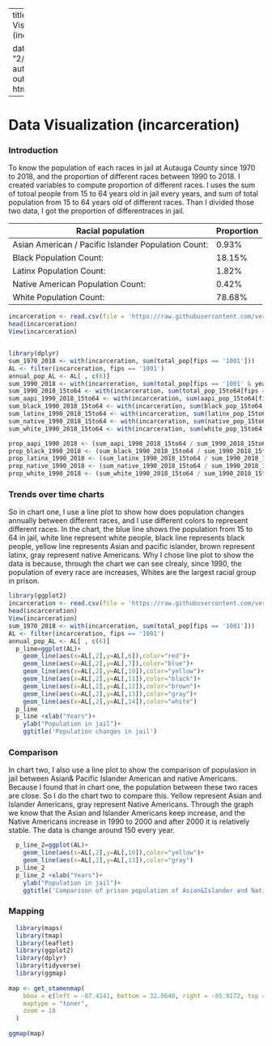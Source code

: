 
---
title: "Data Visualization (incarceration)"

date: "2/24/2022"
author: "Sean"
output: html_document
---
# Data Visualization (incarceration)

### Introduction 
To know the population of each races in jail at Autauga County since 1970 to 2018, and 
the proportion of different races between 1990 to 2018. I created variables to compute
proportion of different races. I uses the sum of totoal people from 15 to 64 years old
in jail every years, and sum of total population from 15 to 64 years old of different 
races. Than I divided those two data, I got the proportion of differentraces in jail.

|Racial population | Proportion|
|----|----|
|Asian American / Pacific Islander Population Count:| 0.93%|
|Black Population Count:| 18.15%|
|Latinx Population Count:| 1.82%|
|Native American Population Count:| 0.42%|
|White Population Count:| 78.68%|

```r
incarceration <- read.csv(file = 'https://raw.githubusercontent.com/vera-institute/incarceration-trends/master/incarceration_trends.csv')
head(incarceration)
View(incarceration)


library(dplyr)
sum_1970_2018 <- with(incarceration, sum(total_pop[fips == '1001']))
AL <- filter(incarceration, fips == '1001')
annual_pop_AL <- AL[ , c(6)] 
sum_1990_2018 <- with(incarceration, sum(total_pop[fips == '1001' & year > '1989']))
sum_1990_2018_15to64 <- with(incarceration, sum(total_pop_15to64[fips == '1001' & year > '1989']))
sum_aapi_1990_2018_15to64 <- with(incarceration, sum(aapi_pop_15to64[fips == '1001' & year > '1989']))
sum_black_1990_2018_15to64 <- with(incarceration, sum(black_pop_15to64[fips == '1001' & year > '1989']))
sum_latinx_1990_2018_15to64 <- with(incarceration, sum(latinx_pop_15to64[fips == '1001' & year > '1989']))
sum_native_1990_2018_15to64 <- with(incarceration, sum(native_pop_15to64[fips == '1001' & year > '1989']))
sum_white_1990_2018_15to64 <- with(incarceration, sum(white_pop_15to64[fips == '1001' & year > '1989']))

prop_aapi_1990_2018 <- (sum_aapi_1990_2018_15to64 / sum_1990_2018_15to64)
prop_black_1990_2018 <- (sum_black_1990_2018_15to64 / sum_1990_2018_15to64)
prop_latinx_1990_2018 <- (sum_latinx_1990_2018_15to64 / sum_1990_2018_15to64)
prop_native_1990_2018 <- (sum_native_1990_2018_15to64 / sum_1990_2018_15to64)
prop_white_1990_2018 <- (sum_white_1990_2018_15to64 / sum_1990_2018_15to64)
```

### Trends over time charts
So in chart one, I use a line plot to show how does population changes annually
between different races, and I use different colors to represent different races.
In the chart, the blue line shows the population from 15 to 64 in jail, white line
represent white people, black line represents black people, yellow line represents
Asian and pacific islander, brown represent latinx, gray represent native Americans.
Why I chose line plot to show the data is because, through the chart we can see 
clrealy, since 1990, the population of every race are increases, Whites are the 
largest racial group in prison.

```r
library(ggplot2)
incarceration <- read.csv(file = 'https://raw.githubusercontent.com/vera-institute/incarceration-trends/master/incarceration_trends.csv')
head(incarceration)
View(incarceration)
sum_1970_2018 <- with(incarceration, sum(total_pop[fips == '1001']))
AL <- filter(incarceration, fips == '1001')
annual_pop_AL <- AL[ , c(6)] 
  p_line=ggplot(AL)+
    geom_line(aes(x=AL[,2],y=AL[,6]),color="red")+
    geom_line(aes(x=AL[,2],y=AL[,7]),color="blue")+
    geom_line(aes(x=AL[,2],y=AL[,10]),color="yellow")+
    geom_line(aes(x=AL[,2],y=AL[,11]),color="black")+
    geom_line(aes(x=AL[,2],y=AL[,12]),color="brown")+
    geom_line(aes(x=AL[,2],y=AL[,13]),color="gray")+
    geom_line(aes(x=AL[,2],y=AL[,14]),color="white")
  p_line
  p_line +xlab("Years")+
    ylab("Population in jail")+
    ggtitle('Population changes in jail') 
```

### Comparison
In chart two, I also use a line plot to show the comparison of populasion in 
jail between Asian& Pacific Islander American and native Americans. Because
I found that in chart one, the population between these two races are close.
So I do the chart two to compare this. Yellow represent Asian and Islander 
Americans, gray represent Native Americans. Through the graph we know that
the Asian and Islander Americans keep increase, and the Native Americans increase
in 1990 to 2000 and after 2000 it is relatively stable. The data is change around
150 every year.
```r
  p_line_2=ggplot(AL)+
    geom_line(aes(x=AL[,2],y=AL[,10]),color="yellow")+
    geom_line(aes(x=AL[,2],y=AL[,13]),color="gray")
  p_line_2
  p_line_2 +xlab("Years")+
    ylab("Population in jail")+
    ggtitle('Comparison of prison population of Asian&Islander and Native') 
```






### Mapping

```r
  library(maps)
  library(tmap) 
  library(leaflet) 
  library(ggplot2) 
  library(dplyr)
  library(tidyverse)
  library(ggmap)
  
map <- get_stamenmap(
    bbox = c(left = -87.4141, bottom = 32.0640, right = -85.9172, top = 32.9499),
    maptype = "toner",
    zoom = 10
  )
  
ggmap(map)
```


